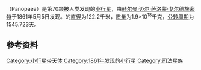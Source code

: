 {{Infobox Planet 
 | name=70 Panopaea
 | background = #FFFFC0
 | discoverer=[[赫尔曼·迈尔·萨洛蒙·戈尔德施密特|赫尔曼·迈尔·萨洛蒙·戈尔德施密特]]
 | discovered=May 5, 1861
 | designations= 
 | mp_category=[[小行星带|主带小行星]]
 | epoch=2006年12月31日 ([[儒略日|JD]] 2454100.5)
 | semimajor=391.394 [[Giga|G]][[metre|m]] (2.616[[天文单位|AU]])
 | perihelion=320.456 Gm (2.142 AU)
 | aphelion=462.332 Gm (3.090 AU)
 | eccentricity=0.181
 | period=1545.723 [[day|d]] (4.23 [[儒略年|a]])
 | inclination=11.585[[角度|°]]
 | asc_node=47.805°
 | arg_peri=255.879°
 | mean_anomaly=101.278°
 | avg_speed=18.26 km/[[second|s]]
 | dimensions=122.2 km
 | mass=1.9{{e|18}} [[kilogram|kg]]
 | density=? g/[[cubic_centimetre|cm³]]
 | gravity=0.0342 m/s²
 | escape_velocity=0.0646 km/s
 | rotation=? d
 | spectral_type=[[C-型小行星|C]]
 | abs_magnitude=8.11
 | albedo=0.068 <ref>http://www.psi.edu/pds/resource/albedo.html</ref>
 | temperature=~172 [[kelvin|K]]}}
'''{{BASEPAGENAME}}'''（Panopaea）是第70颗被人类发现的[[小行星|小行星]]，由[[赫尔曼·迈尔·萨洛蒙·戈尔德施密特|赫尔曼·迈尔·萨洛蒙·戈尔德施密特]]于1861年5月5日发现。{{BASEPAGENAME}}的[[直径|直径]]为122.2千米，[[质量|质量]]为1.9×10<sup>18</sup>千克，[[公转周期|公转周期]]为1545.723天。

== 參考资料 ==
{{reflist}}
{{小行星小作品}}

[[Category:小行星带天体|Category:小行星带天体]]
[[Category:1861年发现的小行星|Category:1861年发现的小行星]]
[[Category:司法星族|Category:司法星族]]
